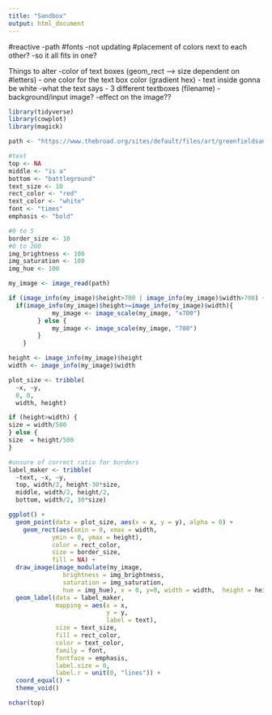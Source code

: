 ```yaml
---
title: "Sandbox"
output: html_document
---
```


#reactive
-path
#fonts
-not updating
#placement of colors next to each other?
-so it all  fits in one?

Things to alter
-color of text boxes (geom_rect --> size dependent on #letters) - one color for the text box color (gradient hex) - text inside gonna be white
-what the text says - 3 different textboxes (filename)
-background/input image?
-effect on the image??


```r
library(tidyverse)
library(cowplot)
library(magick)
```

```r
path <- "https://www.thebroad.org/sites/default/files/art/greenfieldsanders_kruger.jpeg"

#text
top <- NA
middle <- "is a"
bottom <- "battleground"
text_size <- 10
rect_color <- "red"
text_color <- "white"
font <- "times"
emphasis <- "bold"

#0 to 5
border_size <- 10
#0 to 200
img_brightness <- 100
img_saturation <- 100
img_hue <- 100
```

```r
my_image <- image_read(path)

if (image_info(my_image)$height>700 | image_info(my_image)$width>700) {
  if(image_info(my_image)$height>=image_info(my_image)$width){
            my_image <- image_scale(my_image, "x700")
        } else {
            my_image <- image_scale(my_image, "700")
        }
    }

height <- image_info(my_image)$height
width <- image_info(my_image)$width

plot_size <- tribble(
  ~x, ~y,
  0, 0, 
  width, height)

if (height>width) {
size = width/500
} else {
size  = height/500
}
```

```r
#unsure of correct ratio for borders
label_maker <- tribble(
  ~text, ~x, ~y,
  top, width/2, height-30*size,
  middle, width/2, height/2,
  bottom, width/2, 30*size)
```

```r
ggplot() +
  geom_point(data = plot_size, aes(x = x, y = y), alpha = 0) +
    geom_rect(aes(xmin = 0, xmax = width,
            ymin = 0, ymax = height),
            color = rect_color,
            size = border_size,
            fill = NA) +
  draw_image(image_modulate(my_image, 
               brightness = img_brightness, 
               saturation = img_saturation, 
               hue = img_hue), x = 0, y=0, width = width,  height = height) +
  geom_label(data = label_maker, 
             mapping = aes(x = x, 
                           y = y, 
                           label = text),
             size = text_size,
             fill = rect_color,
             color = text_color,
             family = font,
             fontface = emphasis,
             label.size = 0,
             label.r = unit(0, "lines")) +
  coord_equal() +
  theme_void()

nchar(top)
```
